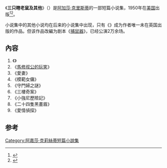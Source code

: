 {{noteTA
|1=zh-cn:阿加莎;zh-sg:阿加莎;zh-hk:阿嘉莎;zh-tw:阿嘉莎;
|2=zh-cn:克里斯蒂; zh-sg:克里斯蒂; zh-tw:克莉絲蒂; zh-hk:姬絲蒂;
|3=zh-hans:奇特的玩笑;zh-hant:馬修叔公的玩笑;
}}
{{Infobox book
| name          = 三只瞎老鼠及其他
| title_orig    =''Three Blind Mice and Other Stories''
| author        = [[阿加莎·克里斯蒂|阿加莎·克里斯蒂]]
| illustrator   =
| cover_artist  =
| country       = [[美国|美国]]
| language      = [[英语|英语]]
| series        =
| genre         = {{le|短篇小说集|Short story collection}}
| publisher     = Dodd, Mead and Company
| release_date  = 1950年
| media_type    = 
| pages         = 250 pp
| isbn          = 
| preceded_by   = 《{{le|謀殺啓事|A Murder is Announced}}》
| followed_by   = 《{{le|巴格達風雲|They Came to Baghdad}}》
}}
《'''三只瞎老鼠及其他'''》（{{lang-en|''Three Blind Mice and Other Stories''}}）是[[阿加莎·克里斯蒂|阿加莎·克里斯蒂]]的一部短篇小说集，1950年在[[美国|美国]]出版<ref name="US">{{Cite web |url=http://home.insightbb.com/~jsmarcum/agatha45.htm |title=American Tribute to Agatha Christie |accessdate=2014-10-07 |archive-date=2016-04-09 |archive-url=https://web.archive.org/web/20160409124133/http://home.insightbb.com/~jsmarcum/agatha45.htm |dead-url=no }}</ref><ref name="約翰·柯倫">{{Cite book|title=阿嘉莎·克莉絲蒂的秘密筆記|last=約翰·柯倫|publisher=遠流|year=2010年8月|isbn=978-957-32-6684-6|location=臺北}}</ref>。

小说集中的其他小说均在后来的小说集中出现，只有《{{le|三只瞎老鼠|Three Blind Mice (radio play and short story)}}》成为作者唯一未在英国出版的作品。但该作品改編为剧本《[[捕鼠器_(戲劇)|捕鼠器]]》，已经公演2万余场。

==內容==
# 《{{le|三只瞎老鼠|Three Blind Mice (radio play and short story)}}》
# 《[[馬修叔公的玩笑|馬修叔公的玩笑]]》
# 《愛妻》
# 《模範女傭》
# 《守門婦之謎》
# 《三樓奇案》
# 《小強尼歷險記》
# 《二十四隻黑畫眉》
# 《愛情偵探》

==参考==
{{reflist}}

{{Agatha Christie}}
{{文學小作品}}

{{DEFAULTSORT:Three Blind Mice and Other Stories}}
[[Category:阿嘉莎·克莉絲蒂短篇小說集|Category:阿嘉莎·克莉絲蒂短篇小說集]]